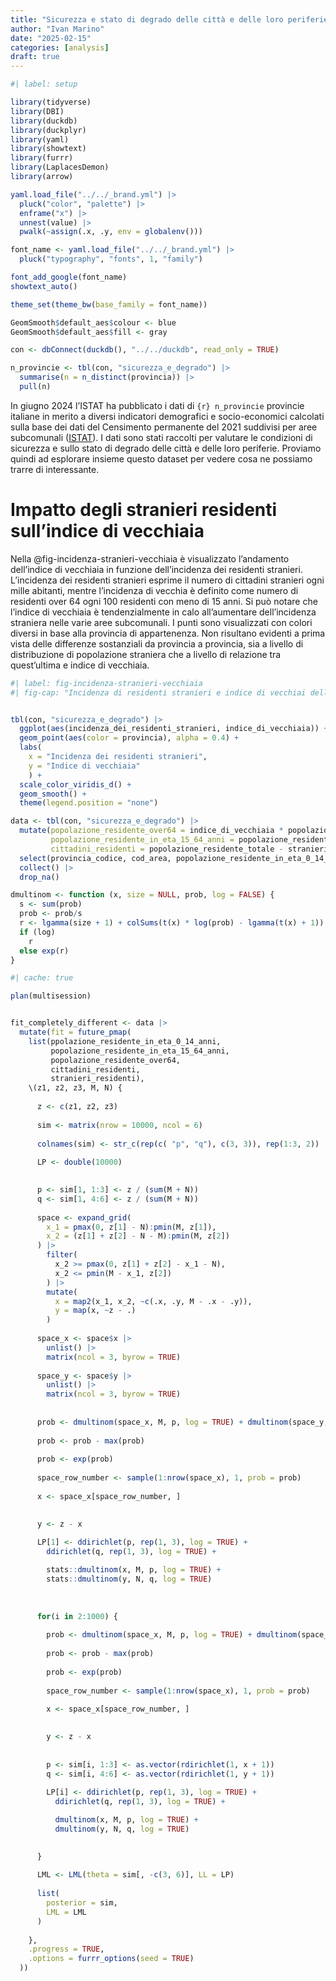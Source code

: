 ```yaml
---
title: "Sicurezza e stato di degrado delle città e delle loro periferie"
author: "Ivan Marino"
date: "2025-02-15"
categories: [analysis]
draft: true
---
```


```r
#| label: setup

library(tidyverse)
library(DBI)
library(duckdb)
library(duckplyr)
library(yaml)
library(showtext)
library(furrr)
library(LaplacesDemon)
library(arrow)

yaml.load_file("../../_brand.yml") |> 
  pluck("color", "palette") |> 
  enframe("x") |> 
  unnest(value) |> 
  pwalk(~assign(.x, .y, env = globalenv()))

font_name <- yaml.load_file("../../_brand.yml") |> 
  pluck("typography", "fonts", 1, "family")

font_add_google(font_name)
showtext_auto()

theme_set(theme_bw(base_family = font_name))

GeomSmooth$default_aes$colour <- blue
GeomSmooth$default_aes$fill <- gray
```

```r

con <- dbConnect(duckdb(), "../../duckdb", read_only = TRUE)
```

```r

n_provincie <- tbl(con, "sicurezza_e_degrado") |> 
  summarise(n = n_distinct(provincia)) |> 
  pull(n)
```

In giugno 2024 l'ISTAT ha pubblicato i dati di `{r} n_provincie` provincie italiane in merito a diversi indicatori demografici e socio-economici calcolati sulla base dei dati del Censimento permanente del 2021 suddivisi per aree subcomunali ([ISTAT](https://www.istat.it/audizioni/sicurezza-e-stato-di-degrado-delle-citta-e-delle-loro-periferie/)). I dati sono stati raccolti per valutare le condizioni di sicurezza e sullo stato di degrado delle città e delle loro periferie. Proviamo quindi ad esplorare insieme questo dataset per vedere cosa ne possiamo trarre di interessante.

# Impatto degli stranieri residenti sull'indice di vecchiaia

Nella @fig-incidenza-stranieri-vecchiaia è visualizzato l'andamento dell'indice di vecchiaia in funzione dell'incidenza dei residenti stranieri. L'incidenza dei residenti stranieri esprime il numero di cittadini stranieri ogni mille abitanti, mentre l'incidenza di vecchia è definito come numero di residenti over 64 ogni 100 residenti con meno di 15 anni. Si può notare che l'indice di vecchiaia è tendenzialmente in calo all'aumentare dell'incidenza straniera nelle varie aree subcomunali. I punti sono visualizzati con colori diversi in base alla provincia di appartenenza. Non risultano evidenti a prima vista delle differenze sostanziali da provincia a provincia, sia a livello di distribuzione di popolazione straniera che a livello di relazione tra quest'ultima e indice di vecchiaia.

```r
#| label: fig-incidenza-stranieri-vecchiaia
#| fig-cap: "Incidenza di residenti stranieri e indice di vecchiai delle diverse aree subcomunali"


tbl(con, "sicurezza_e_degrado") |>
  ggplot(aes(incidenza_dei_residenti_stranieri, indice_di_vecchiaia)) +
  geom_point(aes(color = provincia), alpha = 0.4) +
  labs(
    x = "Incidenza dei residenti stranieri",
    y = "Indice di vecchiaia"
    ) +
  scale_color_viridis_d() +
  geom_smooth() +
  theme(legend.position = "none")

```

```r

data <- tbl(con, "sicurezza_e_degrado") |>
  mutate(popolazione_residente_over64 = indice_di_vecchiaia * popolazione_residente_in_eta_0_14_anni / 100,
         popolazione_residente_in_eta_15_64_anni = popolazione_residente_totale - popolazione_residente_over64 - popolazione_residente_in_eta_0_14_anni,
         cittadini_residenti = popolazione_residente_totale - stranieri_residenti) |> 
  select(provincia_codice, cod_area, popolazione_residente_in_eta_0_14_anni, popolazione_residente_in_eta_15_64_anni, popolazione_residente_over64, cittadini_residenti, stranieri_residenti) |>
  collect() |> 
  drop_na()
```

```r

dmultinom <- function (x, size = NULL, prob, log = FALSE) {
  s <- sum(prob)
  prob <- prob/s
  r <- lgamma(size + 1) + colSums(t(x) * log(prob) - lgamma(t(x) + 1))
  if (log) 
    r
  else exp(r)
}
```

```r
#| cache: true

plan(multisession)


fit_completely_different <- data |>
  mutate(fit = future_pmap(
    list(ppolazione_residente_in_eta_0_14_anni,
         popolazione_residente_in_eta_15_64_anni,
         popolazione_residente_over64,
         cittadini_residenti,
         stranieri_residenti),
    \(z1, z2, z3, M, N) {
      
      z <- c(z1, z2, z3)
      
      sim <- matrix(nrow = 10000, ncol = 6)
      
      colnames(sim) <- str_c(rep(c( "p", "q"), c(3, 3)), rep(1:3, 2))
      
      LP <- double(10000)

      
      p <- sim[1, 1:3] <- z / (sum(M + N))
      q <- sim[1, 4:6] <- z / (sum(M + N))
      
      space <- expand_grid(
        x_1 = pmax(0, z[1] - N):pmin(M, z[1]),
        x_2 = (z[1] + z[2] - N - M):pmin(M, z[2])
      ) |> 
        filter(
          x_2 >= pmax(0, z[1] + z[2] - x_1 - N),
          x_2 <= pmin(M - x_1, z[2])
        ) |> 
        mutate(
          x = map2(x_1, x_2, ~c(.x, .y, M - .x - .y)),
          y = map(x, ~z - .)
        )
      
      space_x <- space$x |> 
        unlist() |> 
        matrix(ncol = 3, byrow = TRUE)
      
      space_y <- space$y |> 
        unlist() |> 
        matrix(ncol = 3, byrow = TRUE)
      
      
      prob <- dmultinom(space_x, M, p, log = TRUE) + dmultinom(space_y, N, q, log = TRUE)
      
      prob <- prob - max(prob)
      
      prob <- exp(prob)
      
      space_row_number <- sample(1:nrow(space_x), 1, prob = prob)
      
      x <- space_x[space_row_number, ]

      
      y <- z - x
      
      LP[1] <- ddirichlet(p, rep(1, 3), log = TRUE) +
        ddirichlet(q, rep(1, 3), log = TRUE) + 

        stats::dmultinom(x, M, p, log = TRUE) +
        stats::dmultinom(y, N, q, log = TRUE)
      
      
      
      for(i in 2:1000) {
        
        prob <- dmultinom(space_x, M, p, log = TRUE) + dmultinom(space_y, N, q, log = TRUE)
        
        prob <- prob - max(prob)
        
        prob <- exp(prob)
        
        space_row_number <- sample(1:nrow(space_x), 1, prob = prob)
        
        x <- space_x[space_row_number, ]

        
        y <- z - x
        
        
        p <- sim[i, 1:3] <- as.vector(rdirichlet(1, x + 1))
        q <- sim[i, 4:6] <- as.vector(rdirichlet(1, y + 1))
        
        LP[i] <- ddirichlet(p, rep(1, 3), log = TRUE) +
          ddirichlet(q, rep(1, 3), log = TRUE) + 

          dmultinom(x, M, p, log = TRUE) +
          dmultinom(y, N, q, log = TRUE)

        
      }
      
      LML <- LML(theta = sim[, -c(3, 6)], LL = LP)
      
      list(
        posterior = sim,
        LML = LML
      )
      
    },
    .progress = TRUE,
    .options = furrr_options(seed = TRUE)
  ))
```
